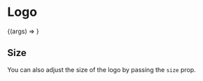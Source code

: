 

<Meta title="Atoms | Logo" component={Logo} />

# Logo

<Preview>
  <Story name="Basic" args={{}}>
    {(args) => <Logo {...args} />}
  </Story>
</Preview>

<Props story="Basic" />

## Size

You can also adjust the size of the logo by passing the `size` prop.

<Preview>
  <Story name="Text Size">
    <div>
      <Logo accent="gray-700" size="xs" text="Haseeb" />
      <Logo accent="gray-700" size="sm" text="Haseeb" />
      <Logo accent="gray-700" size="lg" text="Haseeb" />
      <Logo accent="gray-700" size="xl" text="Haseeb" />
      <Logo accent="gray-700" size="2xl" text="Haseeb" />
      <Logo accent="gray-700" size="3xl" text="Haseeb" />
      <Logo accent="gray-700" size="4xl" text="Haseeb" />
    </div>
  </Story>
</Preview>
